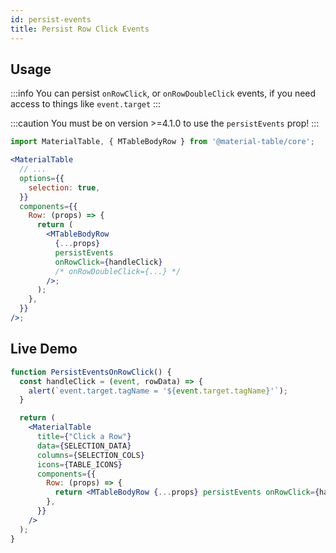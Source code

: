```yaml
---
id: persist-events
title: Persist Row Click Events
---
```



## Usage

:::info
You can persist `onRowClick`, or `onRowDoubleClick` events, if you need access to things like `event.target`
:::

:::caution
You must be on version >=4.1.0 to use the `persistEvents` prop!
:::

```jsx
import MaterialTable, { MTableBodyRow } from '@material-table/core';

<MaterialTable
  // ...
  options={{
    selection: true,
  }}
  components={{
    Row: (props) => {
      return (
        <MTableBodyRow 
          {...props} 
          persistEvents 
          onRowClick={handleClick} 
          /* onRowDoubleClick={...} */ 
        />;
      );
    },
  }}
/>;
```

## Live Demo

<InfoBannerAboutGlobalVarsInDemos />

```jsx live
function PersistEventsOnRowClick() {
  const handleClick = (event, rowData) => {
    alert(`event.target.tagName = '${event.target.tagName}'`);
  } 

  return (
    <MaterialTable
      title={"Click a Row"}
      data={SELECTION_DATA}
      columns={SELECTION_COLS}
      icons={TABLE_ICONS}
      components={{
        Row: (props) => {
          return <MTableBodyRow {...props} persistEvents onRowClick={handleClick} />;
        },
      }}
    />
  );
}
```
